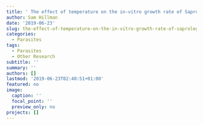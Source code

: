 ```yaml
---
title: ' The effect of temperature on the in-vitro growth rate of Saprolegnia parasitica'
author: Sam Hillman
date: '2019-06-23'
slug: the-effect-of-temperature-on-the-in-vitro-growth-rate-of-saprolegnia-parasitica
categories:
  - Parasites
tags:
  - Parasites
  - Other Research
subtitle: ''
summary: ''
authors: []
lastmod: '2019-06-23T02:40:51+01:00'
featured: no
image:
  caption: ''
  focal_point: ''
  preview_only: no
projects: []
---
```

